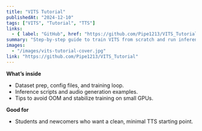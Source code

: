```yaml
---
title: "VITS Tutorial"
publishedAt: "2024-12-10"
tags: ["VITS", "Tutorial", "TTS"]
links:
  - { label: "GitHub", href: "https://github.com/Pipe1213/VITS_Tutorial" }
summary: "Step-by-step guide to train VITS from scratch and run inference. Clear code and comments."
images:
  - "/images/vits-tutorial-cover.jpg"
link: "https://github.com/Pipe1213/VITS_Tutorial"
---
```


**What’s inside**
- Dataset prep, config files, and training loop.
- Inference scripts and audio generation examples.
- Tips to avoid OOM and stabilize training on small GPUs.

**Good for**
- Students and newcomers who want a clean, minimal TTS starting point.
